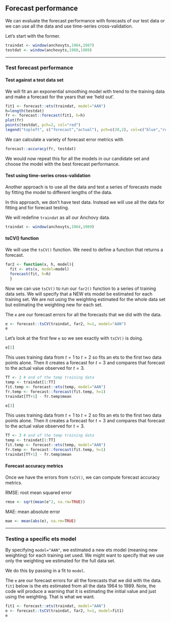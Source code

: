 ## Forecast performance

We can evaluate the forecast performance with forecasts of our test data or we can use all the data and use time-series cross-validation.

Let's start with the former.

```r
traindat <- window(anchovyts,1964,1987)
testdat <- window(anchovyts,1988,1989)
```

---

### Test forecast performance

#### Test against a test data set {-}

We will fit an an exponential smoothing model with trend to the training data and make a forecast for the years that we 'held out'. 

```r
fit1 <- forecast::ets(traindat, model="AAN")
h=length(testdat)
fr <- forecast::forecast(fit1, h=h)
plot(fr)
points(testdat, pch=2, col="red")
legend("topleft", c("forecast","actual"), pch=c(20,2), col=c("blue","red"))
```


We can calculate a variety of forecast error metrics with

```r
forecast::accuracy(fr, testdat)
```

We would now repeat this for all the models in our candidate set and choose the model with the best forecast performance.


#### Test using time-series cross-validation {-}

Another approach is to use all the data and test a series of forecasts made by fitting the model to different lengths of the data.

In this approach, we don't have test data.  Instead we will use all the data for fitting and for forecast testing.

We will redefine `traindat` as all our Anchovy data.

```r
traindat <- window(anchovyts,1964,1989)
```

#### tsCV() function {-}

We will use the `tsCV()` function.  We need to define a function that returns a forecast.

```r
far2 <- function(x, h, model){
  fit <- ets(x, model=model)
  forecast(fit, h=h)
  }
```

Now we can use `tsCV()` to run our `far2()` function to a series of training data sets.  We will specify that a NEW ets model be estimated for each training set.  We are not using the weighting estimated for the whole data set but estimating the weighting new for each set.

The `e` are our forecast errors for all the forecasts that we did with the data.

```r
e <- forecast::tsCV(traindat, far2, h=1, model="AAN")
e
```

Let's look at the first few `e` so we see exactly with `tsCV()` is doing.

```r
e[2]
```

This uses training data from $t=1$ to $t=2$ so fits an ets to the first two data points alone.  Then it creates a forecast for $t=3$ and compares that forecast to the actual value observed for $t=3$.

```r
TT <- 2 # end of the temp training data
temp <- traindat[1:TT]
fit.temp <- forecast::ets(temp, model="AAN")
fr.temp <- forecast::forecast(fit.temp, h=1)
traindat[TT+1] - fr.temp$mean
```

```r
e[3]
```

This uses training data from $t=1$ to $t=2$ so fits an ets to the first two data points alone.  Then it creates a forecast for $t=3$ and compares that forecast to the actual value observed for $t=3$.

```r
TT <- 3 # end of the temp training data
temp <- traindat[1:TT]
fit.temp <- forecast::ets(temp, model="AAN")
fr.temp <- forecast::forecast(fit.temp, h=1)
traindat[TT+1] - fr.temp$mean
```

#### Forecast accuracy metrics {-}

Once we have the errors from `tsCV()`, we can compute forecast accuracy metrics.

RMSE: root mean squared error
```r
rmse <- sqrt(mean(e^2, na.rm=TRUE))
```

MAE: mean absolute error
```r
mae <- mean(abs(e), na.rm=TRUE)
```

---

### Testing a specific ets model

By specifying `model="AAN"`, we estimated a new ets model (meaning new weighting) for each training set used.  We might want to specify that we use only the weighting we estimated for the full data set.

We do this by passing in a fit to `model`.

The `e` are our forecast errors for all the forecasts that we did with the data. `fit1` below is the ets estimated from all the data 1964 to 1989.  Note, the code will produce a warning that it is estimating the initial value and just using the weighting.  That is what we want.

```r
fit1 <- forecast::ets(traindat, model="AAN")
e <- forecast::tsCV(traindat, far2, h=1, model=fit1)
e
```

